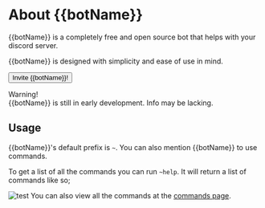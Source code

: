 # About {{botName}}
{{botName}} is a completely free and open source bot that helps with your discord server.

{{botName}} is designed with simplicity and ease of use in mind.

<Button link="#/invite/#/about">Invite {{botName}}!</Button> 

<Banner type="warn">Warning!<br/>{{botName}} is still in early development. Info may be lacking.</Banner>

## Usage
{{botName}}'s default prefix is `~`. You can also mention {{botName}} to use commands.

To get a list of all the commands you can run `~help`. It will return a list of commands like so;

![test](help.png)
<Banner type="info">You can also view all the commands at the <a href="#/commands" forceClass="text-white underline hover:text-opacity-20 focus:text-opacity-20 focus:outline-none">commands page</a>.</Banner>